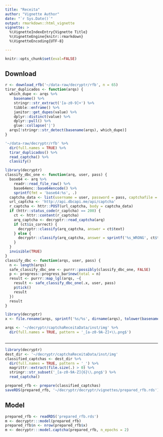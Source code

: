 ```yaml
---
title: "Receita"
author: "Vignette Author"
date: "`r Sys.Date()`"
output: rmarkdown::html_vignette
vignette: >
  %\VignetteIndexEntry{Vignette Title}
  %\VignetteEngine{knitr::rmarkdown}
  %\VignetteEncoding{UTF-8}

---
```


```r
knitr::opts_chunk$set(eval=FALSE)
```

## Download

```r
r <- download_rfb('~/data-raw/decryptr/rfb', n = 65)
tirar_duplicados <- function(arqs) {
  which_dupe <- arqs %>% 
    basename() %>% 
    stringr::str_extract('[a-z0-9]+') %>% 
    tibble::enframe() %>% 
    janitor::get_dupes(value) %>% 
    dplyr::distinct(value) %>% 
    dplyr::pull() %>% 
    glue::collapse('|')
  arqs[!stringr::str_detect(basename(arqs), which_dupe)]
}

'~/data-raw/decryptr/rfb' %>% 
  dir(full.names = TRUE) %>% 
  tirar_duplicados() %>% 
  read_captcha() %>% 
  classify()
```


```r
library(decryptr)
classify_dbc_one <- function(arq, user, pass) {
  base64 <- arq %>% 
    readr::read_file_raw() %>% 
    base64enc::base64encode() %>% 
    sprintf(fmt = 'base64:%s', .)
  captcha_data <- list(username = user, password = pass, captchafile = base64)
  url_captcha <- 'http://api.dbcapi.me/api/captcha'
  r_captcha <- httr::POST(url_captcha, body = captcha_data)
  if (httr::status_code(r_captcha) == 200) {
    ct <- httr::content(r_captcha)
    arq_captcha <- decryptr::read_captcha(arq)
    if (ct$is_correct) {
      decryptr::classify(arq_captcha, answer = ct$text)
    } else {
      decryptr::classify(arq_captcha, answer = sprintf('%s_WRONG', ct$text))
    }
  }
  invisible(TRUE)
}
classify_dbc <- function(arqs, user, pass) {
  n <- length(arqs)
  safe_classify_dbc_one <- purrr::possibly(classify_dbc_one, FALSE)
  p <- progress::progress_bar$new(total = n)
  result <- purrr::map_lgl(arqs, ~{
    result <- safe_classify_dbc_one(.x, user, pass)
    p$tick()
    result
  })
  result
}
```

```r
library(decryptr)
x <- file.rename(arqs, sprintf('%s/%s', dirname(arqs), tolower(basename(arqs))))

arqs <- '~/decryptr/captchaReceitaData/inst/img' %>% 
  dir(full.names = TRUE, pattern = '_[a-z0-9A-Z]+\\.png$')



```

----------------------------------------------------------------------

```r
library(decryptr)
dest_dir <- '~/decryptr/captchaReceitaData/inst/img'
classified_captchas <- dest_dir %>% 
  dir(full.names = TRUE, pattern = '_') %>% 
  magrittr::extract(file.size(.) > 0) %>% 
  stringr::str_subset('_[a-z0-9A-Z]{6}\\.png$') %>% 
  read_captcha()

prepared_rfb <- prepare(classified_captchas)
saveRDS(prepared_rfb, '~/decryptr/decryptr/vignettes/prepared_rfb.rds')
```

## Model

```r
prepared_rfb <- readRDS('prepared_rfb.rds')
m <- decryptr:::model(prepared_rfb)
prepared_rfb$n <- nrow(prepared_rfb$x)
m <- decryptr:::model.captcha(prepared_rfb, n_epochs = 2)
```




